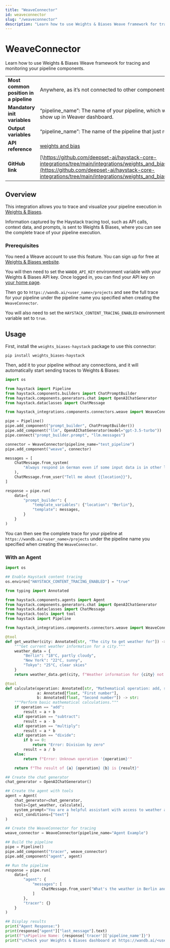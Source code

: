 ```yaml
---
title: "WeaveConnector"
id: weaveconnector
slug: "/weaveconnector"
description: "Learn how to use Weights & Biases Weave framework for tracing and monitoring your pipeline components."
---
```


# WeaveConnector

Learn how to use Weights & Biases Weave framework for tracing and monitoring your pipeline components.

|  |  |
| --- | --- |
| **Most common position in a pipeline** | Anywhere, as it’s not connected to other components                                                                                                                                                                     |
| **Mandatory init variables**           | “pipeline_name”: The name of your pipeline, which will also show up in Weaver dashboard.                                                                                                                                |
| **Output variables**                   | “pipeline_name”: The name of the pipeline that just run                                                                                                                                                                 |
| **API reference**                      | [weights and bias](/reference/integrations-weights-bias)                                                                                                                                                                       |
| **GitHub link**                        | [\https://github.com/deepset-ai/haystack-core-integrations/tree/main/integrations/weights_and_biases_weave](https://github.com/deepset-ai/haystack-core-integrations/tree/main/integrations/weights_and_biases_weave) |

## Overview

This integration allows you to trace and visualize your pipeline execution in [Weights & Biases](https://wandb.ai/site/).

Information captured by the Haystack tracing tool, such as API calls, context data, and prompts, is sent to Weights & Biases, where you can see the complete trace of your pipeline execution.

### Prerequisites

You need a Weave account to use this feature. You can sign up for free at [Weights & Biases website](https://wandb.ai/site).

You will then need to set the `WANDB_API_KEY` environment variable with your Weights & Biases API key. Once logged in, you can find your API key on [your home page](https://wandb.ai/home).

Then go to `https://wandb.ai/<user_name>/projects` and see the full trace for your pipeline under the pipeline name you specified when creating the `WeaveConnector`.

You will also need to set the `HAYSTACK_CONTENT_TRACING_ENABLED` environment variable set to `true`.

## Usage

First, install the `weights_biases-haystack` package to use this connector:

```shell
pip install weights_biases-haystack
```

Then, add it to your pipeline without any connections, and it will automatically start sending traces to Weights & Biases:

```python
import os

from haystack import Pipeline
from haystack.components.builders import ChatPromptBuilder
from haystack.components.generators.chat import OpenAIChatGenerator
from haystack.dataclasses import ChatMessage

from haystack_integrations.components.connectors.weave import WeaveConnector

pipe = Pipeline()
pipe.add_component("prompt_builder", ChatPromptBuilder())
pipe.add_component("llm", OpenAIChatGenerator(model="gpt-3.5-turbo"))
pipe.connect("prompt_builder.prompt", "llm.messages")

connector = WeaveConnector(pipeline_name="test_pipeline")
pipe.add_component("weave", connector)

messages = [
    ChatMessage.from_system(
        "Always respond in German even if some input data is in other languages."
    ),
    ChatMessage.from_user("Tell me about {{location}}"),
]

response = pipe.run(
    data={
        "prompt_builder": {
            "template_variables": {"location": "Berlin"},
            "template": messages,
        }
    }
)
```

You can then see the complete trace for your pipeline at `https://wandb.ai/<user_name>/projects` under the pipeline name you specified when creating the `WeaveConnector`.

### With an Agent

```python
import os

## Enable Haystack content tracing
os.environ["HAYSTACK_CONTENT_TRACING_ENABLED"] = "true"

from typing import Annotated

from haystack.components.agents import Agent
from haystack.components.generators.chat import OpenAIChatGenerator
from haystack.dataclasses import ChatMessage
from haystack.tools import tool
from haystack import Pipeline

from haystack_integrations.components.connectors.weave import WeaveConnector

@tool
def get_weather(city: Annotated[str, "The city to get weather for"]) -> str:
    """Get current weather information for a city."""
    weather_data = {
        "Berlin": "18°C, partly cloudy",
        "New York": "22°C, sunny",
        "Tokyo": "25°C, clear skies"
    }
    return weather_data.get(city, f"Weather information for {city} not available")

@tool
def calculate(operation: Annotated[str, "Mathematical operation: add, subtract, multiply, divide"], 
              a: Annotated[float, "First number"], 
              b: Annotated[float, "Second number"]) -> str:
    """Perform basic mathematical calculations."""
    if operation == "add":
        result = a + b
    elif operation == "subtract":
        result = a - b
    elif operation == "multiply":
        result = a * b
    elif operation == "divide":
        if b == 0:
            return "Error: Division by zero"
        result = a / b
    else:
        return f"Error: Unknown operation '{operation}'"

    return f"The result of {a} {operation} {b} is {result}"

## Create the chat generator
chat_generator = OpenAIChatGenerator()

## Create the agent with tools
agent = Agent(
    chat_generator=chat_generator,
    tools=[get_weather, calculate],
    system_prompt="You are a helpful assistant with access to weather and calculator tools. Use them when needed.",
    exit_conditions=["text"]
)

## Create the WeaveConnector for tracing
weave_connector = WeaveConnector(pipeline_name="Agent Example")

## Build the pipeline
pipe = Pipeline()
pipe.add_component("tracer", weave_connector)
pipe.add_component("agent", agent)

## Run the pipeline
response = pipe.run(
    data={
        "agent": {
            "messages": [
                ChatMessage.from_user("What's the weather in Berlin and calculate 15 + 27?")
            ]
        },
        "tracer": {}
    }
)

## Display results
print("Agent Response:")
print(response["agent"]["last_message"].text)
print(f"\nPipeline Name: {response['tracer']['pipeline_name']}")
print("\nCheck your Weights & Biases dashboard at https://wandb.ai/<user_name>/projects to see the traces!") 
```